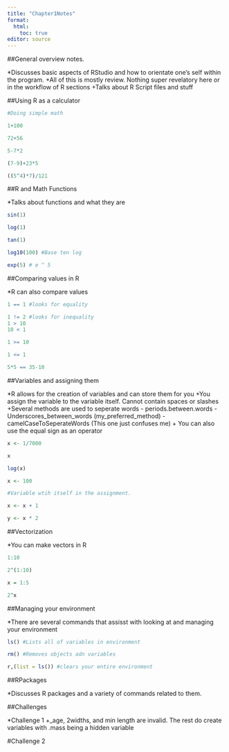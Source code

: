 ```yaml
---
title: "Chapter1Notes"
format:
  html:
    toc: true
editor: source
---
```


##General overview notes.

*Discusses basic aspects of RStudio and how to orientate one's self within the program.
  +All of this is mostly review. Nothing super revelatory here or in the workflow of R sections
  +Talks about R Script files and stuff
  
##Using R as a calculator

```r


#Doing simple math

1+100

72+56

5-7*2

(7-9)+23*5

((5^4)*7)/121


```

##R and Math Functions

*Talks about functions and what they are

```r

sin(1)

log(1)

tan(1)

log10(100) #Base ten log

exp(5) # e ^ 5

```

##Comparing values in R

*R can also compare values

```r
1 == 1 #looks for equality

1 != 2 #looks for inequality
1 > 10
10 < 1

1 >= 10

1 <= 1

5*5 == 35-10

```

##Variables and assigning them

*R allows for the creation of variables and can store them for you
  +You assign the variable to the variable itself. Cannot contain spaces or slashes
  +Several methods are used to seperate words
    - periods.between.words
    - Underscores_between_words (my_preferred_method)
    - camelCaseToSeperateWords (This one just confuses me)
  + You can also use the equal sign as an operator
  

```r

x <- 1/7000

x

log(x)

x <- 100

#Variable wtih itself in the assignment.

x <- x + 1

y <- x * 2
```


##Vectorization

*You can make vectors in R

```r

1:10

2^(1:10)

x = 1:5

2^x

```

##Managing your environment

*There are several commands that assisst with looking at and managing your environment

```r

ls() #Lists all of variables in environment

rm() #Removes objects adn variables

r,(list = ls()) #clears your entire environment

```

##RPackages

*Discusses R packages and a variety of commands related to them. 

##Challenges

*Challenge 1
+_age, 2widths, and min length are invalid. The rest do create variables with .mass being a hidden variable

#Challenge 2
